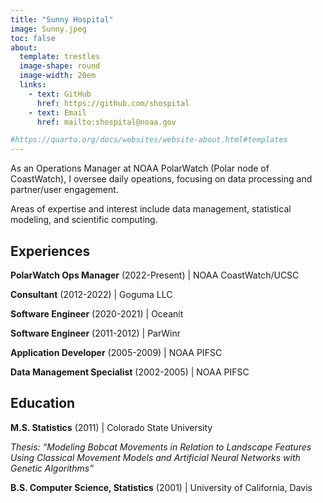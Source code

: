 ```yaml
---
title: "Sunny Hospital"
image: Sunny.jpeg
toc: false
about: 
  template: trestles
  image-shape: round
  image-width: 20em
  links:
    - text: GitHub
      href: https://github.com/shospital
    - text: Email
      href: mailto:shospital@noaa.gov

#https://quarto.org/docs/websites/website-about.html#templates
---
```


As an Operations Manager at NOAA PolarWatch (Polar node of CoastWatch), I oversee daily
opeations, focusing on data processing and partner/user engagement.

Areas of expertise and interest include data management, statistical modeling, and scientific computing. 

## Experiences

**PolarWatch Ops Manager** (2022-Present) | NOAA CoastWatch/UCSC

**Consultant** (2012-2022) | Goguma LLC

**Software Engineer** (2020-2021) | Oceanit

**Software Engineer** (2011-2012) | ParWinr

**Application Developer** (2005-2009) | NOAA PIFSC

**Data Management Specialist** (2002-2005) | NOAA PIFSC



## Education

**M.S. Statistics** (2011) | Colorado State University

*Thesis: "Modeling Bobcat Movements in Relation to Landscape Features Using Classical Movement Models and Artificial Neural Networks with Genetic Algorithms"*

**B.S. Computer Science, Statistics** (2001)  | University of California, Davis 
